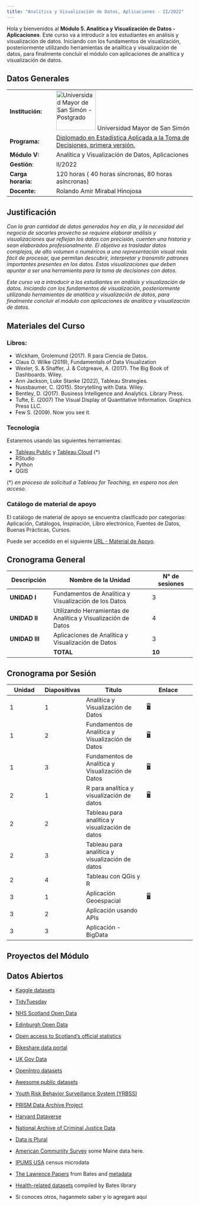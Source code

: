 ```yaml
---
title: "Analítica y Visualización de Datos, Aplicaciones - II/2022"
---
```


Hola y bienvenidos al **Módulo 5. Analítica y Visualización de Datos - Aplicaciones**. Este curso va a introducir a los estudiantes en análisis y visualización de datos. Iniciando con los fundamentos de visualización, posteriormente utilizando herramientas de analítica y visualización de datos, para finalmente concluir el módulo con aplicaciones de analítica y visualización de datos.

## Datos Generales

|                    |                                                                                                                                                                                                                               |
|------------------|------------------------------------------------------|
| **Institución:**   | [![Universidad Mayor de San Simón - Postgrado](images/UMSS.jpg){width="107"}](http://posgrado.fcyt.umss.edu.bo/index.html) Universidad Mayor de San Simón                                                                     |
| **Programa:**      | [Diplomado en Estadística Aplicada a la Toma de Decisiones, primera versión.](http://posgrado.fcyt.umss.edu.bo/Programas/diploestadistica.html "Diplomado en Estadística Aplicada a la Toma de Decisiones, primera versión.") |
| **Módulo V:**      | Analítica y Visualización de Datos, Aplicaciones                                                                                                                                                                              |
| **Gestión**:       | II/2022                                                                                                                                                                                                                       |
| **Carga horaria:** | 120 horas ( 40 horas síncronas, 80 horas asíncronas)                                                                                                                                                                          |
| **Docente:**       | Rolando Amir Mirabal Hinojosa                                                                                                                                                                                                 |

## Justificación

*Con la gran cantidad de datos generados hoy en día, y la necesidad del negocio de sacarles provecho se requiere elaborar análisis y visualizaciones que reflejan los datos con precisión, cuenten una historia y sean elaborados profesionalmente. El objetivo es trasladar datos complejos, de alto volumen o numéricos a una representación visual más fácil de procesar,* que permitan *descubrir, interpretar y transmitir patrones importantes presentes en los datos. Estas visualizaciones que deben apuntar a ser una herramienta para la toma de decisiones con datos.*

*Este curso va a introducir a los estudiantes en análisis y visualización de datos. Iniciando con los fundamentos de visualización, posteriormente utilizando herramientas de analítica y visualización de datos, para finalmente concluir el módulo con aplicaciones de analítica y visualización de datos.*

## Materiales del Curso

### Libros:

-   Wickham, Grolemund (2017). R para Ciencia de Datos.
-   Claus O. Wilke (2019), Fundamentals of Data Visualization
-   Wexler, S. & Shaffer, J. & Cotgreave, A. (2017). The Big Book of Dashboards. Wiley.
-   Ann Jackson, Luke Stanke (2022), Tableau Strategies.
-   Nussbaumer, C. (2015). Storytelling with Data. Wiley.
-   Bentley, D. (2017). Business Intelligence and Analytics. Library Press.
-   Tufte, E. (2007) The Visual Display of Quantitative Information. Graphics Press LLC.
-   Few S. (2009). Now you see it.

### Tecnología

Estaremos usando las siguientes herramientas:

-   [Tableau Public](https://public.tableau.com/app/discover "Tableau Public") y [Tableau Cloud](https://online.tableau.com/ "Tableau Cloud") (\*)
-   RStudio
-   Python
-   QGIS

(\*) *en proceso de solicitud a Tableau for Teaching, en espera nos den acceso.*

### Catálogo de material de apoyo

El catálogo de material de apoyo se encuentra clasificado por categorías: Aplicación, Catálogos, Inspiración, Libro electrónico, Fuentes de Datos, Buenas Prácticas, Cursos.

Puede ser accedido en el siguiente [URL - Material de Apoyo](https://rolandoamir.notion.site/Anal-tica-y-Visualizaci-n-de-Datos-Aplicaciones-b72aeb6460e34916a799fb79ed6afe99 "URL - Material de Apoyo").

## Cronograma General

| Descripción    | Nombre de la Unidad                                           | N° de sesiones |
|-----------------|--------------------------------------|-----------------|
| **UNIDAD I**   | Fundamentos de Analítica y Visualización de los Datos         | 3              |
| **UNIDAD II**  | Utilizando Herramientas de Analítica y Visualización de Datos | 4              |
| **UNIDAD III** | Aplicaciones de Analítica y Visualización de Datos            | 3              |
|                | **TOTAL**                                                     | **10**         |

## Cronograma por Sesión

| Unidad | Diapositivas | Título                                            | Enlace                                                                                                                                                         |
|--------------|--------------|------------------------|--------------------|
| 1      | 1            | Analítica y Visualización de Datos                | [🖥️](course-materials/slides/u1-d01-welcome/slideu1-d01.html#/title-slide "U1D01 slides"){aria-label="U1D01 slides"}                                           |
| 1      | 2            | Fundamentos de Analítica y Visualización de Datos | [🖥️](course-materials/slides/u1-d02-Foundamentals_on_data_viz/u1-d02-Foundamentals_on_data_viz.html#/title-slide "U1D02 slides"){aria-label="U1D02 slides"}    |
| 1      | 3            | Fundamentos de Analítica y Visualización de Datos | [🖥️](course-materials/slides/u1-d3-Foundamentals_on_data_viz_2/u1-d03-Foundamentals-on_data_viz_2.html#/title-slide "U1D03 slides"){aria-label="U1D03 slides"} |
| 2      | 1            | R para analítica y visualización de datos         | [🖥](course-materials/slides/u2-d01-Tableau_viz/u2_d01_viz_Tableau.html#/title-slide "U2D01 slides"){aria-label="U2D01 slides"}                                 |
| 2      | 2            | Tableau para analítica y visualización de datos   |                                                                                                                                                                |
| 2      | 3            | Tableau para analítica y visualización de datos   |                                                                                                                                                                |
| 2      | 4            | Tableau con QGis y R                              |                                                                                                                                                                |
| 3      | 1            | Aplicación Geoespacial                            | [🖥](http://localhost:5441/course-materials/slides/u3-d01-Geo-Analytics/u03-d01-Geo-Analytics.html#/title-slide "u3-d01")                                       |
| 3      | 2            | Aplicación usando APIs                            |                                                                                                                                                                |
| 3      | 3            | Aplicación - BigData                              |                                                                                                                                                                |

## Proyectos del Módulo

## Datos Abiertos

-   [Kaggle datasets](https://www.kaggle.com/datasets)

<!-- -->

-   [TidyTuesday](https://github.com/rfordatascience/tidytuesday)

-   [NHS Scotland Open Data](https://www.opendata.nhs.scot/)

-   [Edinburgh Open Data](https://edinburghopendata.info/)

-   [Open access to Scotland's official statistics](https://statistics.gov.scot/home)

-   [Bikeshare data portal](https://www.bikeshare.com/data/)

-   [UK Gov Data](https://data.gov.uk/)

-   [OpenIntro datasets](http://openintrostat.github.io/openintro/)

-   [Awesome public datasets](https://github.com/awesomedata/awesome-public-datasets)

-   [Youth Risk Behavior Surveillance System (YRBSS)](https://chronicdata.cdc.gov/Youth-Risk-Behaviors/DASH-Youth-Risk-Behavior-Surveillance-System-YRBSS/q6p7-56au)

-   [PRISM Data Archive Project](https://www.icpsr.umich.edu/icpsrweb/content/ICPSR/fenway.html)

-   [Harvard Dataverse](https://dataverse.harvard.edu/)

-   [National Archive of Criminal Justice Data](https://www.icpsr.umich.edu/web/pages/NACJD/index.html)

-   [Data is Plural](https://www.data-is-plural.com/archive/)

-   [American Community Survey](https://data.census.gov/cedsci/) some Maine data here.

-   [IPUMS USA](https://usa.ipums.org/usa/) census microdata

-   [The Lawrence Papers](https://scarab.bates.edu/lawrance/) from Bates and [metadata](https://bates-archives.libraryhost.com/repositories/2/resources/185)

-   [Health-related datasets](https://libguides.bates.edu/health-economics/resources) compiled by Bates library

-   Si conoces otros, haganmelo saber y lo agregaré aquí
